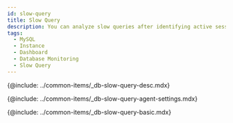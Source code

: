```yaml
---
id: slow-query
title: Slow Query
description: You can analyze slow queries after identifying active sessions at a specific time point.
tags:
  - MySQL
  - Instance
  - Dashboard
  - Database Monitoring
  - Slow Query
---
```



<Note product='MySQL' link='../mysql-v1/slow-query' />

<!-- Overview -->

{@include: ../common-items/_db-slow-query-desc.mdx} 

<!-- 슬로우 쿼리 에이전트 설정 -->

{@include: ../common-items/_db-slow-query-agent-settings.mdx}

<!-- 기본 화면 안내 -->

{@include: ../common-items/_db-slow-query-basic.mdx} 
